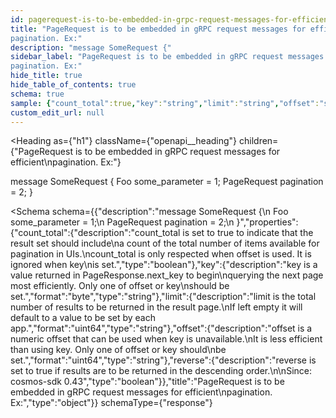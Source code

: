 ```yaml
---
id: pagerequest-is-to-be-embedded-in-grpc-request-messages-for-efficient-pagination-ex
title: "PageRequest is to be embedded in gRPC request messages for efficient
pagination. Ex:"
description: "message SomeRequest {"
sidebar_label: "PageRequest is to be embedded in gRPC request messages for efficient
pagination. Ex:"
hide_title: true
hide_table_of_contents: true
schema: true
sample: {"count_total":true,"key":"string","limit":"string","offset":"string","reverse":true}
custom_edit_url: null
---
```



<Heading
  as={"h1"}
  className={"openapi__heading"}
  children={"PageRequest is to be embedded in gRPC request messages for efficient\npagination. Ex:"}
>
</Heading>



message SomeRequest \{
         Foo some_parameter = 1;
         PageRequest pagination = 2;
 \}

<Schema
  schema={{"description":"message SomeRequest {\n         Foo some_parameter = 1;\n         PageRequest pagination = 2;\n }","properties":{"count_total":{"description":"count_total is set to true  to indicate that the result set should include\na count of the total number of items available for pagination in UIs.\ncount_total is only respected when offset is used. It is ignored when key\nis set.","type":"boolean"},"key":{"description":"key is a value returned in PageResponse.next_key to begin\nquerying the next page most efficiently. Only one of offset or key\nshould be set.","format":"byte","type":"string"},"limit":{"description":"limit is the total number of results to be returned in the result page.\nIf left empty it will default to a value to be set by each app.","format":"uint64","type":"string"},"offset":{"description":"offset is a numeric offset that can be used when key is unavailable.\nIt is less efficient than using key. Only one of offset or key should\nbe set.","format":"uint64","type":"string"},"reverse":{"description":"reverse is set to true if results are to be returned in the descending order.\n\nSince: cosmos-sdk 0.43","type":"boolean"}},"title":"PageRequest is to be embedded in gRPC request messages for efficient\npagination. Ex:","type":"object"}}
  schemaType={"response"}
>
  
</Schema>
            